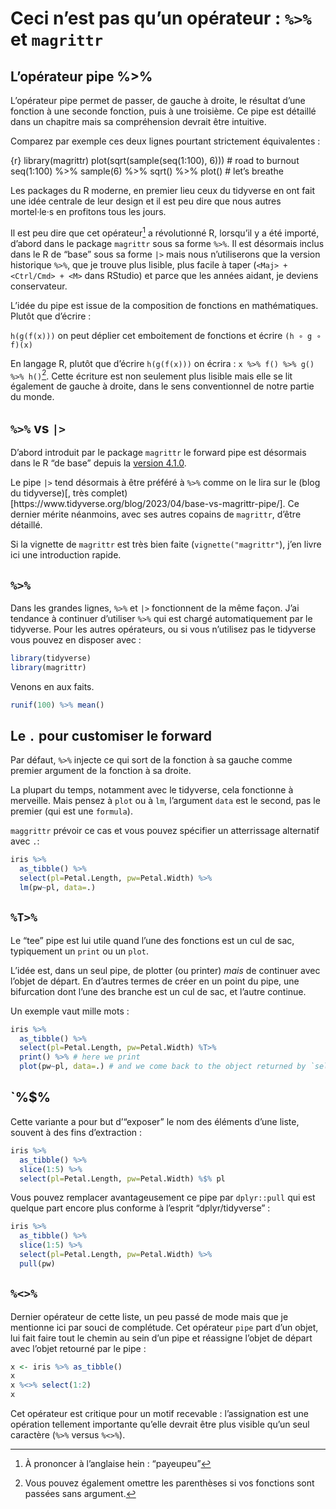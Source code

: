 # Ceci n'est pas qu'un opérateur : `%>%` et `magrittr`

## L'opérateur pipe %>%

L'opérateur pipe permet de passer, de gauche à droite, le résultat d'une fonction à une seconde fonction, puis à une troisième. Ce pipe est détaillé dans un chapitre mais sa compréhension devrait être intuitive.

Comparez par exemple ces deux lignes pourtant strictement équivalentes :

{r}
library(magrittr)
plot(sqrt(sample(seq(1:100), 6)))              # road to burnout
seq(1:100) %>% sample(6) %>% sqrt() %>% plot() # let's breathe

Les packages du R moderne, en premier lieu ceux du tidyverse en ont fait une idée centrale de leur design et il est peu dire que nous autres mortel·le·s en profitons tous les jours.

Il est peu dire que cet opérateur[^pipe] a révolutionné R, lorsqu'il y a été importé, d'abord dans le package `magrittr` sous sa forme `%>%`. Il est désormais inclus dans le R de "base" sous sa forme `|>` mais nous n'utiliserons que la version historique `%>%`, que je trouve plus lisible, plus facile à taper (`<Maj> + <Ctrl/Cmd> + <M>` dans RStudio) et parce que les années aidant, je deviens conservateur.

[^pipe]: À prononcer à l'anglaise hein : "payeupeu"

L'idée du pipe est issue de la composition de fonctions en mathématiques. Plutôt que d'écrire :

`h(g(f(x)))` on peut déplier cet emboitement de fonctions et écrire `(h ∘ g ∘ f)(x)`

En langage R, plutôt que d'écrire `h(g(f(x)))` on écrira : `x %>% f() %>% g() %>% h()`[^pipe2]. Cette écriture est non seulement plus lisible mais elle se lit également de gauche à droite, dans le sens conventionnel de notre partie du monde.

[^pipe2]: Vous pouvez également omettre les parenthèses si vos fonctions sont passées sans argument.


## `%>%` vs `|>`

D'abord introduit par le package `magrittr` le forward pipe est désormais dans le R "de base" depuis la [version 4.1.0](https://cran.r-project.org/doc/manuals/r-devel/NEWS.html).

Le pipe `|>` tend désormais à être préféré à `%>%` comme on le lira sur le (blog du tidyverse)[, très complet)[https://www.tidyverse.org/blog/2023/04/base-vs-magrittr-pipe/]. Ce dernier mérite néanmoins, avec ses autres copains de `magrittr`, d'être détaillé.

Si la vignette de `magrittr` est très bien faite (`vignette("magrittr"`), j'en livre ici une introduction rapide.

## `%>%` 
Dans les grandes lignes, `%>%` et `|>` fonctionnent de la même façon. J'ai tendance à continuer d'utiliser `%>%` qui est chargé automatiquement par le tidyverse. Pour les autres opérateurs, ou si vous n'utilisez pas le tidyverse vous pouvez en disposer avec :

```r
library(tidyverse)
library(magrittr)
```

Venons en aux faits.

```r
runif(100) %>% mean()
```

## Le `.` pour customiser le forward

Par défaut, `%>%` injecte ce qui sort de la fonction à sa gauche comme premier argument de la fonction à sa droite.

La plupart du temps, notamment avec le tidyverse, cela fonctionne à merveille. Mais pensez à `plot` ou à `lm`, l'argument `data` est le second, pas le premier (qui est une `formula`).

`maggrittr` prévoir ce cas et vous pouvez spécifier un atterrissage alternatif avec `.`:

```r
iris %>% 
  as_tibble() %>% 
  select(pl=Petal.Length, pw=Petal.Width) %>% 
  lm(pw~pl, data=.)
```
## `%T>%`
Le "tee" pipe est lui utile quand l'une des fonctions est un cul de sac, typiquement un `print` ou un `plot`.

L'idée est, dans un seul pipe, de plotter (ou printer) _mais_ de continuer avec l'objet de départ. En d'autres termes de créer en un point du pipe, une bifurcation dont l'une des branche est un cul de sac, et l'autre continue.

Un exemple vaut mille mots :

```r
iris %>% 
  as_tibble() %>% 
  select(pl=Petal.Length, pw=Petal.Width) %T>% 
  print() %>% # here we print
  plot(pw~pl, data=.) # and we come back to the object returned by `select`
```


## `%$% 

Cette variante a pour but d'"exposer" le nom des éléments d'une liste, souvent à des fins d'extraction :

```r
iris %>% 
  as_tibble() %>% 
  slice(1:5) %>% 
  select(pl=Petal.Length, pw=Petal.Width) %$% pl
```

Vous pouvez remplacer avantageusement ce pipe par `dplyr::pull` qui est quelque part encore plus conforme à l'esprit "dplyr/tidyverse" :

```r
iris %>% 
  as_tibble() %>% 
  slice(1:5) %>% 
  select(pl=Petal.Length, pw=Petal.Width) %>% 
  pull(pw)
```


## `%<>%`

Dernier opérateur de cette liste, un peu passé de mode mais que je mentionne ici par souci de complétude. Cet opérateur `pipe` part d'un objet, lui fait faire tout le chemin au sein d'un pipe et réassigne l'objet de départ avec l'objet retourné par le pipe :

```r
x <- iris %>% as_tibble()
x
x %<>% select(1:2)
x
```

Cet opérateur est critique pour un motif recevable : l'assignation est une opération tellement importante qu'elle devrait être plus visible qu'un seul caractère (`%>%` versus `%<>%`).





